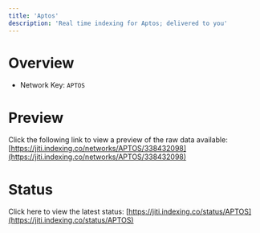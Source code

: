 ```yaml
---
title: 'Aptos'
description: 'Real time indexing for Aptos; delivered to you'
---
```


# Overview
- Network Key: `APTOS`

# Preview
Click the following link to view a preview of the raw data available: [https://jiti.indexing.co/networks/APTOS/338432098](https://jiti.indexing.co/networks/APTOS/338432098)

# Status
Click here to view the latest status: [https://jiti.indexing.co/status/APTOS](https://jiti.indexing.co/status/APTOS)
